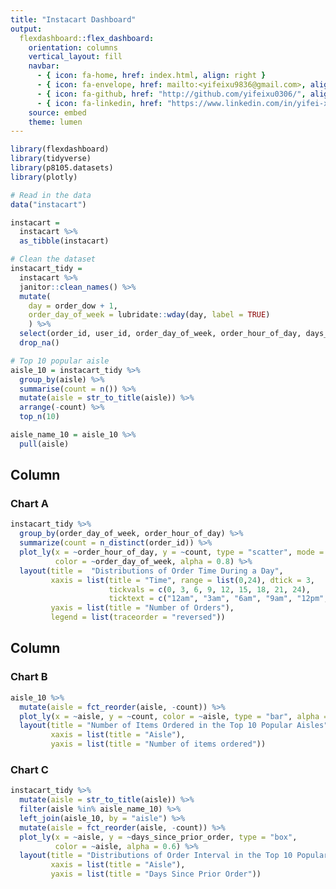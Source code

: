 ```yaml
---
title: "Instacart Dashboard"
output: 
  flexdashboard::flex_dashboard:
    orientation: columns
    vertical_layout: fill
    navbar:
      - { icon: fa-home, href: index.html, align: right }
      - { icon: fa-envelope, href: mailto:<yifeixu9836@gmail.com>, align: right }
      - { icon: fa-github, href: "http://github.com/yifeixu0306/", align: right }
      - { icon: fa-linkedin, href: "https://www.linkedin.com/in/yifei-xu-6190b6228/", align: right }
    source: embed
    theme: lumen
---
```



```r
library(flexdashboard)
library(tidyverse)
library(p8105.datasets)
library(plotly)
```


```r
# Read in the data
data("instacart")

instacart = 
  instacart %>% 
  as_tibble(instacart)
```


```r
# Clean the dataset
instacart_tidy = 
  instacart %>% 
  janitor::clean_names() %>%
  mutate(
    day = order_dow + 1,
    order_day_of_week = lubridate::wday(day, label = TRUE)
    ) %>%
  select(order_id, user_id, order_day_of_week, order_hour_of_day, days_since_prior_order, product_name, aisle, department) %>%
  drop_na()

# Top 10 popular aisle
aisle_10 = instacart_tidy %>%
  group_by(aisle) %>% 
  summarise(count = n()) %>% 
  mutate(aisle = str_to_title(aisle)) %>%
  arrange(-count) %>% 
  top_n(10) 

aisle_name_10 = aisle_10 %>%
  pull(aisle)
```


Column {data-width=500}
-----------------------------------------------------------------------

### Chart A

```r
instacart_tidy %>%
  group_by(order_day_of_week, order_hour_of_day) %>%
  summarize(count = n_distinct(order_id)) %>%
  plot_ly(x = ~order_hour_of_day, y = ~count, type = "scatter", mode = "lines",
          color = ~order_day_of_week, alpha = 0.8) %>%
  layout(title =  "Distributions of Order Time During a Day",
         xaxis = list(title = "Time", range = list(0,24), dtick = 3, 
                      tickvals = c(0, 3, 6, 9, 12, 15, 18, 21, 24),
                      ticktext = c("12am", "3am", "6am", "9am", "12pm", "3pm", "6pm", "9pm", "12am")),
         yaxis = list(title = "Number of Orders"),
         legend = list(traceorder = "reversed"))
```

Column {data-width=500}
-----------------------------------------------------------------------

### Chart B

```r
aisle_10 %>% 
  mutate(aisle = fct_reorder(aisle, -count)) %>%
  plot_ly(x = ~aisle, y = ~count, color = ~aisle, type = "bar", alpha = 0.6) %>%
  layout(title = "Number of Items Ordered in the Top 10 Popular Aisles",
         xaxis = list(title = "Aisle"), 
         yaxis = list(title = "Number of items ordered"))
```


### Chart C

```r
instacart_tidy %>% 
  mutate(aisle = str_to_title(aisle)) %>%
  filter(aisle %in% aisle_name_10) %>%
  left_join(aisle_10, by = "aisle") %>%
  mutate(aisle = fct_reorder(aisle, -count)) %>% 
  plot_ly(x = ~aisle, y = ~days_since_prior_order, type = "box",
          color = ~aisle, alpha = 0.6) %>% 
  layout(title = "Distributions of Order Interval in the Top 10 Popular Aisles",
         xaxis = list(title = "Aisle"),
         yaxis = list(title = "Days Since Prior Order"))
```





